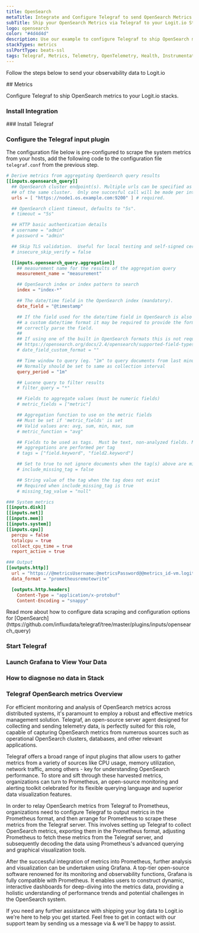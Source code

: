 ```yaml
---
title: OpenSearch
metaTitle: Integrate and Configure Telegraf to send OpenSearch Metrics
subTitle: Ship your OpenSearch Metrics via Telegraf to your Logit.io Stack
logo: opensearch
color: "#4d4d4d"
description: Use our example to configure Telegraf to ship OpenSearch metrics to your Logit.io stacks. Configure Telegraf to send OpenSearch metrics.
stackTypes: metrics
sslPortType: beats-ssl
tags: Telegraf, Metrics, Telemetry, OpenTelemetry, Health, Instrumentation, OpenSearch, Search Engine, Monitoring, Database, Opensearch
---
```


Follow the steps below to send your observability data to Logit.io

<Steps>
  ## Metrics

  Configure Telegraf to ship OpenSearch metrics to your Logit.io stacks.
  
  ### Install Integration
  <InstallIntegration/>
  ### Install Telegraf

  <InstallTelegraf />

  ### Configure the Telegraf input plugin

  The configuration file below is pre-configured to scrape the system metrics from your hosts, add the following code to the configuration file `telegraf.conf` from the previous step.

  ```toml copy filename="telegraf.conf" showLineNumbers /@metricsUsername/ /@metricsPassword/ /@metrics_id/ /@vmAgentPort/
  # Derive metrics from aggregating OpenSearch query results
  [[inputs.opensearch_query]]
    ## OpenSearch cluster endpoint(s). Multiple urls can be specified as part
    ## of the same cluster.  Only one succesful call will be made per interval.
    urls = [ "https://node1.os.example.com:9200" ] # required.

    ## OpenSearch client timeout, defaults to "5s".
    # timeout = "5s"

    ## HTTP basic authentication details
    # username = "admin"
    # password = "admin"

    ## Skip TLS validation.  Useful for local testing and self-signed certs.
    # insecure_skip_verify = false

    [[inputs.opensearch_query.aggregation]]
      ## measurement name for the results of the aggregation query
      measurement_name = "measurement"

      ## OpenSearch index or index pattern to search
      index = "index-*"

      ## The date/time field in the OpenSearch index (mandatory).
      date_field = "@timestamp"

      ## If the field used for the date/time field in OpenSearch is also using
      ## a custom date/time format it may be required to provide the format to
      ## correctly parse the field.
      ##
      ## If using one of the built in OpenSearch formats this is not required.
      ## https://opensearch.org/docs/2.4/opensearch/supported-field-types/date/#built-in-formats
      # date_field_custom_format = ""

      ## Time window to query (eg. "1m" to query documents from last minute).
      ## Normally should be set to same as collection interval
      query_period = "1m"

      ## Lucene query to filter results
      # filter_query = "*"

      ## Fields to aggregate values (must be numeric fields)
      # metric_fields = ["metric"]

      ## Aggregation function to use on the metric fields
      ## Must be set if 'metric_fields' is set
      ## Valid values are: avg, sum, min, max, sum
      # metric_function = "avg"

      ## Fields to be used as tags.  Must be text, non-analyzed fields. Metric
      ## aggregations are performed per tag
      # tags = ["field.keyword", "field2.keyword"]

      ## Set to true to not ignore documents when the tag(s) above are missing
      # include_missing_tag = false

      ## String value of the tag when the tag does not exist
      ## Required when include_missing_tag is true
      # missing_tag_value = "null"

  ### System metrics
  [[inputs.disk]]
  [[inputs.net]]
  [[inputs.mem]]
  [[inputs.system]]
  [[inputs.cpu]]
    percpu = false
    totalcpu = true
    collect_cpu_time = true
    report_active = true

  ### Output
  [[outputs.http]]
    url = "https://@metricsUsername:@metricsPassword@@metrics_id-vm.logit.io:@vmAgentPort/api/v1/write"
    data_format = "prometheusremotewrite"

    [outputs.http.headers]
      Content-Type = "application/x-protobuf"
      Content-Encoding = "snappy"
  ```
  <Callout type="info">
    Read more about how to configure data scraping and configuration options for [OpenSearch](https://github.com/influxdata/telegraf/tree/master/plugins/inputs/opensearch_query)
  </Callout>

  ### Start Telegraf

  <StartTelegraf />

  ### Launch Grafana to View Your Data

  <LaunchVisualizer type="metrics" />

  ### How to diagnose no data in Stack

  <DiagnoseNoData />

</Steps>

### Telegraf OpenSearch metrics Overview

For efficient monitoring and analysis of OpenSearch metrics across distributed systems, it's paramount to employ a robust 
and effective metrics management solution. Telegraf, an open-source server agent designed for collecting and sending 
telemetry data, is perfectly suited for this role, capable of capturing OpenSearch metrics from numerous sources such as 
operational OpenSearch clusters, databases, and other relevant applications.

Telegraf offers a broad range of input plugins that allow users to gather metrics from a variety of sources like CPU 
usage, memory utilization, network traffic, among others - key for understanding OpenSearch performance. To store and 
sift through these harvested metrics, organizations can turn to Prometheus, an open-source monitoring and alerting 
toolkit celebrated for its flexible querying language and superior data visualization features.

In order to relay OpenSearch metrics from Telegraf to Prometheus, organizations need to configure Telegraf to output 
metrics in the Prometheus format, and then arrange for Prometheus to scrape these metrics from the Telegraf server. 
This involves setting up Telegraf to collect OpenSearch metrics, exporting them in the Prometheus format, adjusting 
Prometheus to fetch these metrics from the Telegraf server, and subsequently decoding the data using Prometheus's 
advanced querying and graphical visualization tools.

After the successful integration of metrics into Prometheus, further analysis and visualization can be undertaken 
using Grafana. A top-tier open-source software renowned for its monitoring and observability functions, Grafana is 
fully compatible with Prometheus. It enables users to construct dynamic, interactive dashboards for deep-diving into 
the metrics data, providing a holistic understanding of performance trends and potential challenges in the OpenSearch system.

If you need any further assistance with shipping your log data to Logit.io we're here to help you get started. 
Feel free to get in contact with our support team by sending us a message via <IntercomButton text="live chat" /> 
& we'll be happy to assist.